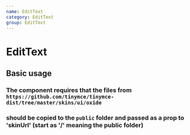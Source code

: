 ```yaml
---
name: EditText
category: EditText
group: EditText
---
```



# EditText

<PropsTable of={EditText} />

## Basic usage

### The component requires that the files from `https://github.com/tinymce/tinymce-dist/tree/master/skins/ui/oxide`
### should be copied to the `public` folder and passed as a prop to 'skinUrl' (start as '/' meaning the public folder)

<EditText />